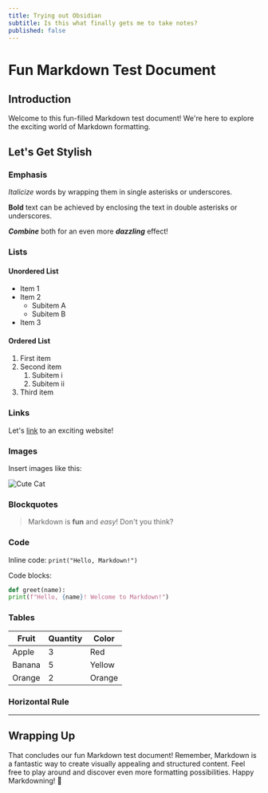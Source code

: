 ```yaml
---
title: Trying out Obsidian
subtitle: Is this what finally gets me to take notes?
published: false
---
```


# Fun Markdown Test Document

## Introduction

Welcome to this fun-filled Markdown test document! We're here to explore the exciting world of Markdown formatting.

## Let's Get Stylish

### Emphasis

_Italicize_ words by wrapping them in single asterisks or underscores.

**Bold** text can be achieved by enclosing the text in double asterisks or underscores.

**_Combine_** both for an even more **_dazzling_** effect!

### Lists

#### Unordered List

- Item 1
- Item 2
  - Subitem A
  - Subitem B
- Item 3

#### Ordered List

1. First item
2. Second item
   1. Subitem i
   2. Subitem ii
3. Third item

### Links

Let's [link](https://www.example.com) to an exciting website!

### Images

Insert images like this:

![Cute Cat](https://placekitten.com/200/300)

### Blockquotes

> Markdown is **fun** and _easy_! Don't you think?

### Code

Inline code: `print("Hello, Markdown!")`

Code blocks:

```python
def greet(name):
print(f"Hello, {name}! Welcome to Markdown!")
```

### Tables

| Fruit  | Quantity | Color  |
| ------ | -------- | ------ |
| Apple  | 3        | Red    |
| Banana | 5        | Yellow |
| Orange | 2        | Orange |

### Horizontal Rule

---

## Wrapping Up

That concludes our fun Markdown test document! Remember, Markdown is a fantastic way to create visually appealing and structured content. Feel free to play around and discover even more formatting possibilities. Happy Markdowning! 🚀
